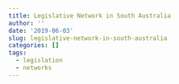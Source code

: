 ```yaml
---
title: Legislative Network in South Australia
author: ''
date: '2019-06-03'
slug: legislative-network-in-south-australia
categories: []
tags:
  - legislation
  - networks
---
```


